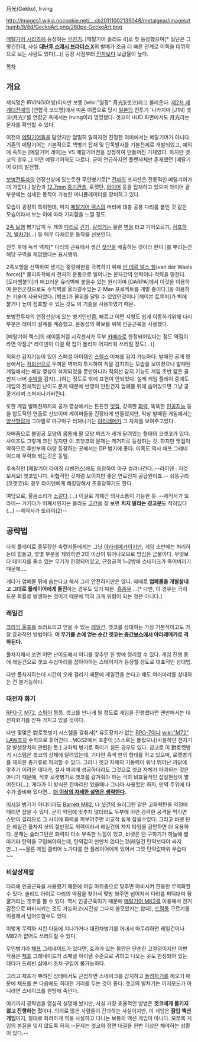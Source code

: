 月光(Gekko), Irving

http://images1.wikia.nocookie.net/__cb20111002135048/metalgear/images/thumb/8/8d/GeckoArt.png/260px-GeckoArt.png

[[메탈기어 시리즈]]에 등장하는 [[무인기]]. [메탈기어 솔리드 4]로 첫 등장했으며[* 일단은 그렇긴한데, 사실 '''[[대난투 스매시 브라더스 X]]'''의 발매가 조금 더 빠른 관계로 이쪽을 데뷔작으로 보는 사람도 있다(...)] 등장 시점부터 [[전차]]보다 보급율이 높다.

[[목차]]
== 개요 ==
제식명은 IRVING(어빙)이지만 보통 [wiki:"월광" 月光](겟코)라고 불리운다. [[제2차 세계대전]]때의 [연합국 코드명]에서 따온 이름으로 당시 [[일본]]의 전투기 '나카지마 [J1N] 겟코(月光)'를 연합군 측에서는 Irving이라 명명했다. 겟코의 HUD 화면에서도 月光라는 문자를 확인할 수 있다.

이전의 [[메탈기어]]들을 닮았지만 엄밀히 말하자면 진정한 의미에서는 메탈기어가 아니다. 기존의 메탈기어는 기본적으로 핵병기 탑재 및 단독발사를 기본전제로 개발되었고, 예외에 속하는 [메탈기어 레이]는 VS 메탈기어전을 상정하여 만들어진 기체였다. 하지만 겟코의 경우 그 어떤 메탈기어와도 다르다. 굳이 언급하자면 플랜자체만 존재했던 [메탈기어 G]의 발전형.

[[보병전투차]]의 연장선상에 있는듯한 무인병기로[* [[전차]]의 포지션은 전통적인 메탈기어가 더 가깝다.] 발칸과 [[12.7mm]] [[중기관총]], 로켓탄, [[와이어]] 등을 탑재하고 있으며 와이어 끝 부분에는 섬세한 동작이 가능한 머니퓰레이터를 장비하고 있다.

모습이 굉장히 특이한데, 마치 [[메탈기어 렉스]]의 머리에 대충 공룡 다리를 붙인 것 같은 모습이라서 보는 이에 따라 기괴함을 느낄 정도.

[[2족 보행]] 병기답게 두 개의 [[다리]]로 [[걷기]], [[달리기]]는 물론 [[벽]]을 타고 기어오르기, [[점프]]하기, [[발차기]](…) 등 매우 다채로운 동작을 선보인다.

전투 후에 녹색 액체[* 다리의 근육에서 생긴 [[젖산]]을 배출하는 것이라 한다.]를 뿌리는건 해당 구역을 제압했다는 표시행위.

2족보행을 선택하여 생기는 중량제한을 극복하기 위해 [[반 데르 발스 힘]](van der Waals force)[* 물리화학에서 전자의 운동으로 일어나는 분자간의 인력이나 척력을 말한다. [도마뱀붙이]가 매끄러운 유리벽에 붙을수 있는 원리이며 [DARPA]에서 이것을 이용하여 완전군장으로도 수직벽을 올라갈수있는 Z-Man 프로젝트를 개발 중이다.]을 이용하는 기술이 사용되었다. [뱀프]가 물위를 달릴 수 있었던것이나 [헤이븐 트루퍼]가 벽에 붙거나 높이 점프할 수 있는 것도 이 기술을 사용하였기 때문.

보병전투차의 연장선상에 있는 병기인만큼, 빠르고 어떤 지형도 쉽게 이동하기위해 다리 부분은 레이의 설계를 계승했고, 운동성의 확보를 위해 인공근육을 사용했다.

[메탈기어 렉스]의 레이돔처럼 시각센서가 두부 [[카메라]]로 한정되어있다는 점도 약점이라면 약점.[* 라이덴이 이걸 확 잡아 돌리자 어지러워 쓰러질 정도(...)]

적외선 감지기능이 있어 스페셜 아이템인 [[스텔스]] 미채를 감지 가능하다. 발매전 공개 영상에서는 [[적외선]]으로 두꺼운 벽까지 투시하여 적을 감지하는 모습을 보여줬으나 발매된 게임에서는 해당 영상이 삭제되었을 뿐만아니라 적외선 감지 기능도 게임 초반 얇은 골판지 너머 [[수박]]을 감지(…)하는 정도로 밖에 표현이 안되었다. 실제 게임 플레이 중에도 게임의 전체적인 난이도 문제 때문에 반영이 안된건지 엄폐물 뒤에 숨어있으면 그냥 쿵쿵거리며 스쳐지나가버린다.

또한 게임 발매전까지의 공개 영상에서는 튼튼한 [[맷집]], 강력한 [[화력]], 똑똑한 [[인공지능]] 등을 압도적인 연출로 선보이며 게이머들을 긴장타게 만들었지만, 막상 발매된 게임에서는 [[양산형]]답게 그야말로 마구마구 터져나가는 [[야라레메카]] 그 자체를 보여주고있다.

자매품으로 볼링공 모양의 몸통에 팔 모양 파츠가 세개 달려있는 형태의 코겟코가 있다. 사이즈도 그렇게 크진 않지만 이 코겟코의 문제는 떼거지로 등장하는 것. 하지만 맷집이 약하므로 후반부의 대량 등장하는 곳에서는 DP 벌기에 좋다. 이쪽도 역시 채프 그레네이드에 무력화 되는것은 동일.

후속작인 [메탈기어 라이징 리벤전스]에도 등장하여 마구 썰려나간다..--라이덴 : 저것 보세요! 겟코입니다. 위협적인 것처럼 보이지만 좋은 연료전지 공급원이죠.-- 쇠똥구리(코겟코)의 경우 라이덴에게 해킹당해서 조종당하기도 한다.

여담으로, 울음소리가 [[소]]같다.(...) 이걸로 개체간 의사소통이 가능한 듯. --제작사가 또라이--
거기다가 어째서인지는 몰라도 [[고간]]을 잘 보면 '''치지 말라는 경고문'''도 적혀있다(…) --제작사가 또라이(2)--

== 공략법 ==
다회 플레이로 중무장한 숙련자들에게는 그냥 [[야라레메카]]이지만, 게임 초반에는 처리하는데 힘들고, 몇몇 부분을 제외하면 2대 이상이 튀어나오므로 방심은 금물이다. 무엇보다 데미지를 줄수 있는 무기가 한정되어있고, 근접공격 1~2방에 스네이크가 죽어버리기 때문에….

게다가 엄폐물 뒤에 숨는다고 해서 그리 안전하지만은 않다. 때때로 '''엄폐물을 개발살내고 그대로 플레이어에게 돌진'''하는 경우도 있기 때문. [[흠좀무]]….[* 다만, 이 경우는 극히 드문 확률로 발생하는 것이기 때문에 딱히 크게 위협이 되는 것은 아니다.]

=== 레일건 ===
[[크라잉 울프]]를 쓰러트리고 얻을 수 있는 [[레일건]]. 겟코를 상대하는 가장 기본적이고도 가장 효과적인 방법이다. '''이 무기를 손에 얻는 순간 겟코는 [[중간보스]]에서 야라레메카로 격하된다.'''

풀차지해서 쏘면 어떤 난이도에서 어디를 맞추던 한 방에 정리할 수 있다. 게임 진행 중에 레일건으로 겟코 수십마리를 잡아야하는 스테이지가 등장할 정도로 대표적인 상대법.

다만 풀차지하는데 시간이 오래 걸리기 때문에 레일건을 쓴다고 해도 여러마리를 상대하는 건 불가능하다.

=== 대전차 화기 ===
[[RPG-7]], [[M72]], [[스팅어]] 등등. 겟코를 만나게 될 정도로 게임을 진행했다면 왠만해서는 대전차화기를 잔뜩 가지고 있을 것이다.

다만 몇몇은 對로켓병기 시스템을 갖춰서[* 유도장치가 없는 [[RPG-7]]이나 [[wiki:"M72" LAW]]조차 수직으로 휘어간다…MGS2에서 포춘이 (스스로는 몰랐으나)사용하던 전자기장 발생장치와 관련된 듯.] 고화력 병기로 죽이기 힘든 경우도 있다. 참고로 이 對로켓병기 시스템은 겟코의 상체에 달려있는데, 기다란 흑색 판의 형태를 하고 있으며, 로켓병기를 제외한 총기류로 파괴할 수 있다. 그러나 겟코 자체의 기동력이 워낙 뛰어난 까닭에 맞추기 어려운 데다가, 설사 파괴에 성공하더라도 그것으로 겟코 자체가 파괴되는 것은 아니기 때문에, 직후 로켓병기로 겟코를 갈겨줘야 하는 극히 비효율적인 삽질현상이 벌어진다(…). 게다가 이 방식은 한마리만 있을때나 그나마 사용할만 하지, 만약 주위에 다수가 즐비해 있다면… '''[[더 이상의 자세한 설명은 생략한다]].'''

[[미사일]] 병기가 아니더라도 [[Barrett M82]], 나 [[샷건]]의 슬러그탄 같은 고화력탄을 약점에 때리면 잡을 수 있다. 굳이 약점에 맞추지 않더라도 두부에 이런 강력한 공격을 먹이면 스턴이 걸리므로 그 사이에 화력을 퍼부어주면 비교적 쉽게 잡을수있다. 그리고 바렛 탄은 레일건 풀차지 샷의 절반정도 위력이라서 레일건의 차지 타임을 감안하면 더 유용하다. 문제는 슬러그탄은 화력이 다소 부족한 느낌이 있고, 바렛은 탄 구하기가 하늘에 별따기라 탄약을 구입해야하는데, 탄약값이 만만치 않다는것(레일건 탄약보다야 싸지만...).~~물론 게임 클리어 노가다를 한 플레이어에게 있어서 그깟 탄약값따위 우습다~~   

=== 비살상제압 ===
다리에 인공근육을 사용했기 때문에 여길 마취총으로 맞추면 마비시켜 한동안 무력화할 수 있다. 솔리드 아이로 다리의 약점을 찾아서 몇방 쏴주면 넘어져서 다리를 퍼덕대며 뒹굴거리는 겟코를 볼 수 있다. 역시 인공근육이기 때문에 [[메탈기어 MK2]]를 이용해서 전기감전으로 마비시키는 것도 가능하고(시간상 그다지 쓸모있지는 않다), [[드럼통]] 구르기를 이용해서 넘어뜨릴수도 있다.

이렇게 무력화 시킨 다음에 지나가거나 대전차병기를 꺼내서 마무리하면 레일건이나 M82가 없어도 쓰러트릴 수 있다.

무인병기라 [[채프]] 그레네이드가 있다면, 효과가 있는 동안은 단순한 고철덩이지만 이번 작품은 [[채프]] 그레네이드가 스페셜 아이템 수준으로 귀하고 나오는 곳도 한정되어 있는 데다가 드레빈 샵에서 조차 구입이 불가능하다.

그리고 채프가 뿌려진 상태에서도 근접하면 스네이크를 감지하고 [[돌려차기]]를 해오기 때문에 채프를 쓴 다음에도 최대한 거리를 두는 것이 좋다. 겟코의 발차기는 이지모드가 아니라면 스네이크를 한방에 죽인다.

여기까지 공략법을 열심히 설명해 놨지만, 사실 가장 효율적인 방법은 '''겟코에게 들키지 않고 진행하는 것'''이다. 의외로 많은 사람들이 간과하는 사실이지만, 이 게임은 '''잠입 액션 게임'''이지, 절대로 화려하게 적을 사살하고 다니는 보통의 액션 게임이 아니다. 모쪼록 게임의 본질을 잊지 않도록 하자.--문제는 겟코와 정면 대결을 한번 이상은 해야하는 상황이 있다.--
